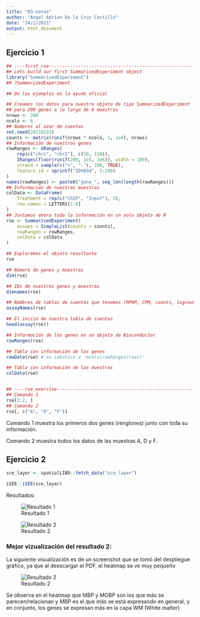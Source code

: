 ```yaml
---
title: "03-notas"
author: "Angel Adrian De la Cruz Castillo"
date: "24/2/2021"
output: html_document
---
```


## Ejercicio 1

```r
## ----first_rse-------------------------------------------------------------------------------------
## Lets build our first SummarizedExperiment object
library("SummarizedExperiment")
## ?SummarizedExperiment

## De los ejemplos en la ayuda oficial

## Creamos los datos para nuestro objeto de tipo SummarizedExperiment
## para 200 genes a lo largo de 6 muestras
nrows <- 200
ncols <- 6
## Números al azar de cuentas
set.seed(20210223)
counts <- matrix(runif(nrows * ncols, 1, 1e4), nrows)
## Información de nuestros genes
rowRanges <- GRanges(
    rep(c("chr1", "chr2"), c(50, 150)),
    IRanges(floor(runif(200, 1e5, 1e6)), width = 100),
    strand = sample(c("+", "-"), 200, TRUE),
    feature_id = sprintf("ID%03d", 1:200)
)
names(rowRanges) <- paste0("gene_", seq_len(length(rowRanges)))
## Información de nuestras muestras
colData <- DataFrame(
    Treatment = rep(c("ChIP", "Input"), 3),
    row.names = LETTERS[1:6]
)
## Juntamos ahora toda la información en un solo objeto de R
rse <- SummarizedExperiment(
    assays = SimpleList(counts = counts),
    rowRanges = rowRanges,
    colData = colData
)

## Exploremos el objeto resultante
rse

## Número de genes y muestras
dim(rse)

## IDs de nuestros genes y muestras
dimnames(rse)

## Nombres de tablas de cuentas que tenemos (RPKM, CPM, counts, logcounts, etc)
assayNames(rse)

## El inicio de nuestra tabla de cuentas
head(assay(rse))

## Información de los genes en un objeto de Bioconductor
rowRanges(rse)

## Tabla con información de los genes
rowData(rse) # es idéntico a 'mcols(rowRanges(rse))'

## Tabla con información de las muestras
colData(rse)


## ----rse_exercise----------------------------------------------------------------------------------
## Comando 1
rse[1:2, ]
## Comando 2
rse[, c("A", "D", "F")]
```

Comando 1 muestra los primeros dos genes (renglones) junto con toda su información.

Comando 2 muestra todos los datos de las muestras A, D y F.

## Ejercicio 2
```r

sce_layer <- spatialLIBD::fetch_data("sce_layer")

iSEE::iSEE(sce_layer)
```

Resultados: 


![Resultado 1](../figuras/ReducedDimensionPlot1_pages-to-jpg-0001.jpg)

![Resultado 2](../figuras/ComplexHeatmapPlot1_pages-to-jpg-0001.jpg)

### Mejor vizualización del resultado 2:

La siguiente visualización es de un screenshot que se tomó del despliegue gráfico, ya que al deescargar el PDF, el heatmap se ve muy pequeño 

![Resultado 2](../figuras/plot.jpg)

Se observa en el heatmap que MBP y MOBP son los que más se parecen/relacionan y MBP es el que más se está expresando en general, y en conjunto, los genes se expresan más en la capa WM (White matter)
